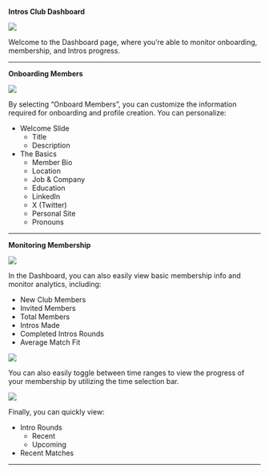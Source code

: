 **Intros Club Dashboard**

![](/images/dashboard-1-vF.png)

Welcome to the Dashboard page, where you’re able to monitor onboarding, membership, and Intros progress. 

---

**Onboarding Members**

![](/images/dashboard-2-vF.png)

By selecting “Onboard Members”, you can customize the information required for onboarding and profile creation. You can personalize:

- Welcome Slide
    - Title
    - Description
- The Basics
    - Member Bio
    - Location
    - Job & Company
    - Education
    - LinkedIn
    - X (Twitter)
    - Personal Site
    - Pronouns

---

**Monitoring Membership**

![](/images/dashboard-3-vF.png)

In the Dashboard, you can also easily view basic membership info and monitor analytics, including: 

- New Club Members
- Invited Members
- Total Members
- Intros Made
- Completed Intros Rounds
- Average Match Fit

![](/images/dashboard4.png)

You can also easily toggle between time ranges to view the progress of your membership by utilizing the time selection bar.

![](/images/dashboard5.png)

Finally, you can quickly view:

- Intro Rounds
    - Recent
    - Upcoming
- Recent Matches

---
